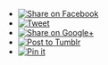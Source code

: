 <ul class="share-buttons">
  <li><a href="https://www.facebook.com/sharer/sharer.php?u=https%3A%2F%2Freallifedata.github.io%2FWebsite%2Fdata.html&t=" title="Share on Facebook" target="_blank" onclick="window.open('https://www.facebook.com/sharer/sharer.php?u=' + encodeURIComponent(document.URL) + '&t=' + encodeURIComponent(document.URL)); return false;"><img alt="Share on Facebook" src="images/simple_icons_black/Facebook.png"></a></li>
  <li><a href="https://twitter.com/intent/tweet?source=https%3A%2F%2Freallifedata.github.io%2FWebsite%2Fdata.html&text=:%20https%3A%2F%2Freallifedata.github.io%2FWebsite%2Fdata.html" target="_blank" title="Tweet" onclick="window.open('https://twitter.com/intent/tweet?text=' + encodeURIComponent(document.title) + ':%20'  + encodeURIComponent(document.URL)); return false;"><img alt="Tweet" src="images/simple_icons_black/Twitter.png"></a></li>
  <li><a href="https://plus.google.com/share?url=https%3A%2F%2Freallifedata.github.io%2FWebsite%2Fdata.html" target="_blank" title="Share on Google+" onclick="window.open('https://plus.google.com/share?url=' + encodeURIComponent(document.URL)); return false;"><img alt="Share on Google+" src="images/simple_icons_black/Google+.png"></a></li>
  <li><a href="http://www.tumblr.com/share?v=3&u=https%3A%2F%2Freallifedata.github.io%2FWebsite%2Fdata.html&t=&s=" target="_blank" title="Post to Tumblr" onclick="window.open('http://www.tumblr.com/share?v=3&u=' + encodeURIComponent(document.URL) + '&t=' +  encodeURIComponent(document.title)); return false;"><img alt="Post to Tumblr" src="images/simple_icons_black/Tumblr.png"></a></li>
  <li><a href="http://pinterest.com/pin/create/button/?url=https%3A%2F%2Freallifedata.github.io%2FWebsite%2Fdata.html&description=" target="_blank" title="Pin it" onclick="window.open('http://pinterest.com/pin/create/button/?url=' + encodeURIComponent(document.URL) + '&description=' +  encodeURIComponent(document.title)); return false;"><img alt="Pin it" src="images/simple_icons_black/Pinterest.png"></a></li>
</ul>